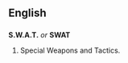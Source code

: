 ==English==
==={{Acronym}}===
'''S.W.A.T.''' ''or'' '''SWAT'''

# Special Weapons and Tactics.
<!--disputed: see Wikipedia # Special Weapons Attack Team.-->
{{wikipedia}}